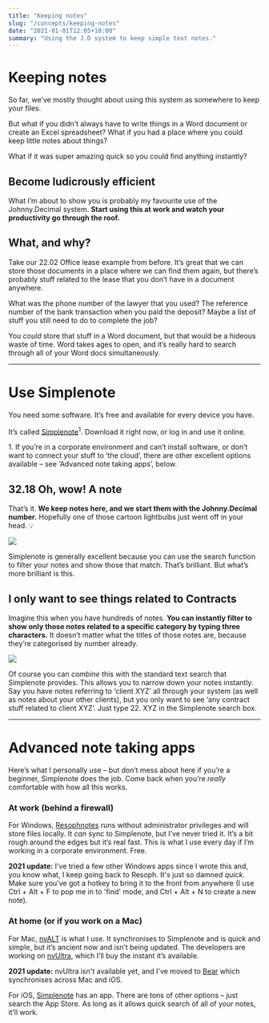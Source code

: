 ```yaml
---
title: "Keeping notes"
slug: "/concepts/keeping-notes"
date: "2021-01-01T12:05+10:00"
summary: "Using the J.D system to keep simple text notes."
---
```



# Keeping notes

So far, we’ve mostly thought about using this system as somewhere to keep your files.

But what if you didn’t always have to write things in a Word document or create an Excel spreadsheet? What if you had a place where you could keep little notes about things?

What if it was super amazing quick so you could find anything instantly?

## Become ludicrously efficient

What I’m about to show you is probably my favourite use of the Johnny.Decimal system. **Start using this at work and watch your productivity go through the roof.**

## What, and why?

Take our <span class="jd-inline">22.02 Office lease</span> example from before. It’s great that we can store those documents in a place where we can find them again, but there’s probably stuff related to the lease that you don’t have in a document anywhere.

What was the phone number of the lawyer that you used? The reference number of the bank transaction when you paid the deposit? Maybe a list of stuff you still need to do to complete the job?

You _could_ store that stuff in a Word document, but that would be a hideous waste of time. Word takes ages to open, and it’s really hard to search through all of your Word docs simultaneously.

---

# Use Simplenote

You need some software. It’s free and available for every device you have.

It’s called <a href="https://simplenote.com">Simplenote</a><sup>1</sup>. Download it right now, or log in and use it online.

<Footnote indent>
	1. If you’re in a corporate environment and can’t install software, or don’t
	want to connect your stuff to ‘the cloud’, there are other excellent options
	available – see ‘Advanced note taking apps’, below.
</Footnote>

## 32.18 Oh, wow! A note

That’s it. **We keep notes here, and we start them with the Johnny.Decimal number.** Hopefully one of those cartoon lightbulbs just went off in your head. 💡

<Image src={Simplenote__3218ohwowanotemin} />

Simplenote is generally excellent because you can use the search function
to filter your notes and show those that match. That’s brilliant. But
what’s more brilliant is this.

## I only want to see things related to Contracts

Imagine this when you have hundreds of notes. **You can instantly filter to show only those notes related to a specific category by typing three characters.** It doesn’t matter what the titles of those notes are, because they’re categorised by number already.

<Image src={Simplenote__search22min} />

Of course you can _combine_ this with the standard text search that Simplenote provides. This allows you to narrow down your notes instantly. Say you have notes referring to ‘client XYZ’ all through your system (as well as notes about your other clients), but you only want to see ‘any contract stuff related to client XYZ’. Just type <span class="jd-inline">22. XYZ</span> in the Simplenote search box.

---

# Advanced note taking apps

Here’s what I personally use – but don’t mess about here if you’re a beginner, Simplenote does the job. Come back when you’re _really_ comfortable with how all this works.

### At work (behind a firewall)

For Windows, <a href="http://resoph.com/ResophNotes/Welcome.html">Resophnotes</a> runs without administrator privileges and will store files locally. It _can_ sync to Simplenote, but I’ve never tried it. It’s a bit rough around the edges but it’s real fast. This is what I use every day if I’m working in a corporate environment. Free.

**2021 update:** I've tried a few other Windows apps since I wrote this and, you know what, I keep going back to Resoph. It's just so damned _quick_. Make sure you've got a hotkey to bring it to the front from anywhere (I use Ctrl + Alt + F to pop me in to 'find' mode, and Ctrl + Alt + N to create a new note).

### At home (or if you work on a Mac)

For Mac, <a href="http://brettterpstra.com/projects/nvalt/">nvALT</a> is what I use. It synchronises to Simplenote and is quick and simple, but it’s ancient now and isn’t being updated. The developers are working on <a href="https://nvultra.com/">nvUltra</a>, which I’ll buy the instant it’s available.

**2021 update:** nvUltra isn't available yet, and I've moved to [Bear](https://bear.app) which synchronises across Mac and iOS.

For iOS, <a href="https://simplenote.com">Simplenote</a> has an app. There are tons of other options – just search the App Store. As long as it allows quick search of all of your notes, it’ll work.

<Navigation
	backURL="/concepts/saving-files/"
	backTitle="Saving files"
	nextURL="/concepts/tracking-your-numbers/"
	nextTitle="Tracking your numbers"
/>
